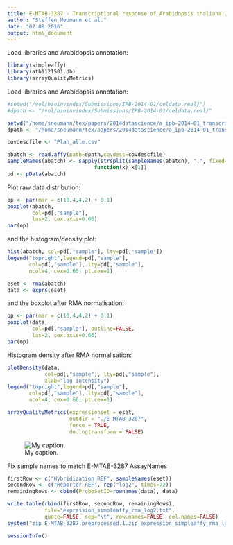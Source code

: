 ```yaml
---
title: E-MTAB-3287 - Transcriptional response of Arabidopsis thaliana wildtype and mutants to Phytophtora infestans
author: "Steffen Neumann et al."
date: "02.08.2016"
output: html_document
---
```


Load libraries and Arabidopsis annotation:

```r
library(simpleaffy)
library(ath1121501.db)
library(arrayQualityMetrics)
```

Load libraries and Arabidopsis annotation:

```r
#setwd("/vol/bioinvindex/Submissions/IPB-2014-01/celdata.real/")
#dpath <- "/vol/bioinvindex/Submissions/IPB-2014-01/celdata.real/"

setwd("/home/sneumann/tex/papers/2014datascience/a_ipb-2014-01_transcription profiling_DNA microarray")
dpath <- "/home/sneumann/tex/papers/2014datascience/a_ipb-2014-01_transcription profiling_DNA microarray"

covdescfile <- "Plan_alle.csv"

abatch <- read.affy(path=dpath,covdesc=covdescfile)
sampleNames(abatch) <- sapply(strsplit(sampleNames(abatch), ".", fixed=TRUE), 
                            function(x) x[1])
pd <- pData(abatch)
```

Plot raw data distribution:

```r
op <- par(mar = c(10,4,4,2) + 0.1)
boxplot(abatch, 
        col=pd[,"sample"], 
        las=2, cex.axis=0.66)
par(op)
```

and the histogram/density plot:
```r
hist(abatch, col=pd[,"sample"], lty=pd[,"sample"])
legend("topright",legend=pd[,"sample"],
       col=pd[,"sample"], lty=pd[,"sample"], 
       ncol=4, cex=0.66, pt.cex=1)
```

```r
eset <- rma(abatch)
data <- exprs(eset)
```

and the boxplot after RMA normalisation:

```r
op <- par(mar = c(10,4,4,2) + 0.1)
boxplot(data, 
        col=pd[,"sample"], outline=FALSE,
        las=2, cex.axis=0.66)
par(op)
```

Histogram density after RMA normalisation:

```r
plotDensity(data, 
            col=pd[,"sample"], lty=pd[,"sample"],
            xlab="log intensity")
legend("topright",legend=pd[,"sample"],
       col=pd[,"sample"], lty=pd[,"sample"], 
       ncol=4, cex=0.66, pt.cex=1)
```

```r
arrayQualityMetrics(expressionset = eset,
                    outdir = "./E-MTAB-3287",
                    force = TRUE,
                    do.logtransform = FALSE)
```

![My caption.](arrayQualityMetrics/box.png) 

Fix sample names to match E-MTAB-3287 AssayNames

```r

firstRow <- c("Hybridization REF", sampleNames(eset))
secondRow <- c("Reporter REF", rep("log2", times=72))
remainingRows <- cbind(ProbeSetID=rownames(data), data)

write.table(rbind(firstRow, secondRow, remainingRows),
            file="expression_simpleaffy_rma_log2.txt",
            quote=FALSE, sep="\t", row.names=FALSE, col.names=FALSE)
system("zip E-MTAB-3287.preprocessed.1.zip expression_simpleaffy_rma_log2.txt")

```


```r
sessionInfo()
```
